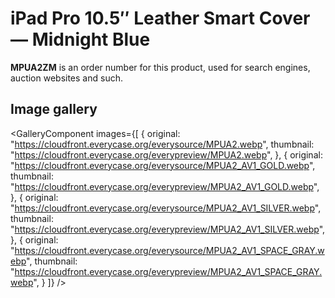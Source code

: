 
# iPad Pro 10.5″ Leather Smart Cover — Midnight Blue

<Callout type='info' emoji='👉🏻'>**MPUA2ZM** is an order number for this product, used for search engines, auction websites and such.</Callout>

## Image gallery

<GalleryComponent
    images={[
      {
        original: "https://cloudfront.everycase.org/everysource/MPUA2.webp",
        thumbnail: "https://cloudfront.everycase.org/everypreview/MPUA2.webp",
      },
      {
        original: "https://cloudfront.everycase.org/everysource/MPUA2_AV1_GOLD.webp",
        thumbnail: "https://cloudfront.everycase.org/everypreview/MPUA2_AV1_GOLD.webp",
      },
      {
        original: "https://cloudfront.everycase.org/everysource/MPUA2_AV1_SILVER.webp",
        thumbnail: "https://cloudfront.everycase.org/everypreview/MPUA2_AV1_SILVER.webp",
      },
      {
        original: "https://cloudfront.everycase.org/everysource/MPUA2_AV1_SPACE_GRAY.webp",
        thumbnail: "https://cloudfront.everycase.org/everypreview/MPUA2_AV1_SPACE_GRAY.webp",
      }
    ]}
  />
